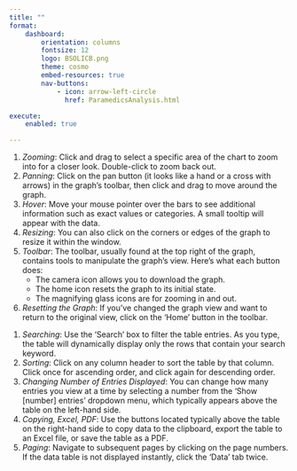 ```yaml
---
title: ""
format: 
    dashboard:
        orientation: columns
        fontsize: 12
        logo: BSOLICB.png
        theme: cosmo
        embed-resources: true
        nav-buttons:
            - icon: arrow-left-circle
              href: ParamedicsAnalysis.html

execute:
    enabled: true

---
```


::: {.card title="**How to Interact with the Visuals?**" fill=false}


1. *Zooming*: Click and drag to select a specific area of the chart to zoom into for a closer look. Double-click to zoom back out.
2. *Panning*: Click on the pan button (it looks like a hand or a cross with arrows) in the graph's toolbar, then click and drag to move around the graph.
3. *Hover*: Move your mouse pointer over the bars to see additional information such as exact values or categories. A small tooltip will appear with the data.
4. *Resizing*: You can also click on the corners or edges of the graph to resize it within the window.
5. *Toolbar*: The toolbar, usually found at the top right of the graph, contains tools to manipulate the graph's view. Here's what each button does:
   - The camera icon allows you to download the graph.
   - The home icon resets the graph to its initial state.
   - The magnifying glass icons are for zooming in and out.
6. *Resetting the Graph*: If you've changed the graph view and want to return to the original view, click on the 'Home' button in the toolbar.

:::

:::{.card title="**How to Interact with the Data Table?**" fill=false}

1. *Searching*: Use the 'Search' box to filter the table entries. As you type, the table will dynamically display only the rows that contain your search keyword.
2. *Sorting*: Click on any column header to sort the table by that column. Click once for ascending order, and click again for descending order.
3. *Changing Number of Entries Displayed*: You can change how many entries you view at a time by selecting a number from the 'Show [number] entries' dropdown menu, which typically appears above the table on the left-hand side.
4. *Copying, Excel, PDF*: Use the buttons located typically above the table on the right-hand side to copy data to the clipboard, export the table to an Excel file, or save the table as a PDF.
5. *Paging*: Navigate to subsequent pages by clicking on the page numbers. If the data table is not displayed instantly, click the 'Data' tab twice.

:::



